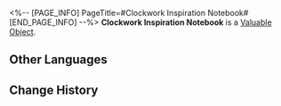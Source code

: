 <%-- [PAGE_INFO]
PageTitle=#Clockwork Inspiration Notebook#
[END_PAGE_INFO] --%>
{{Item Infobox
|id          = 121002
|image       = Item Clockwork Inspiration Notebook.png{{subst:void|<!--$UPLOAD:<<SpriteOutput/ItemFigures/121002.png>-<Item Clockwork Inspiration Notebook.png>-<Item Icons>>-->}}
|type        = Valuable Object
|invCategory = Valuables
|rarity      = 4
|effect      = 
|description = A handbook that contains the Watchmaker's inspiration for his works. Can be used for the Superimposition of the Light Cone "For Tomorrow's Journey."
}}
{{Description|The initial director of ''Dreamjoy Memoir'' left this on the desk. It's filled with messy drafts, cryptic wording, indecipherable handwriting, and a Clockie's smile... The contents of this handbook bear the past of an entire world.}}
'''Clockwork Inspiration Notebook''' is a [[Valuable Object]].

==Other Languages==
{{Other Languages
|en   = Clockwork Inspiration Notebook
|zhs  = 钟表灵感簿
|zht  = 鐘錶靈感簿
|ja   = 時計屋のひらめき手帳
|ko   = 시계 영감노트
|es   = Cuaderno de inspiración relojera
|fr   = Carnet d'inspiration de l'Horloger
|ru   = Блокнот вдохновения Часовщика
|th   = Clockwork Inspiration Notebook
|vi   = Sổ Nguồn Cảm Hứng Đồng Hồ
|de   = Notizbuch des Uhrmachers
|id   = Clockwork Inspiration Notebook
|pt   = Caderno de Inspiração Truquelógio
}}

==Change History==
{{Change History|2.2}}